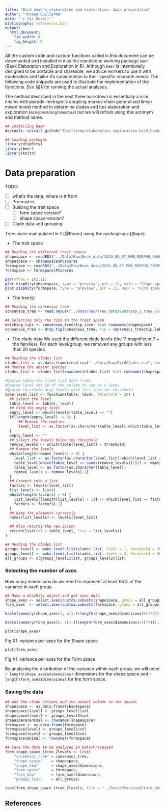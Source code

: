 ```yaml
---
title: "Bird beak's elaboration and exploration: data preparation"
author: "Thomas Guillerme"
date: "`r Sys.Date()`"
bibliography: references.bib
output:
  html_document:
    fig_width: 8
    fig_height: 8
---
```


All the custom code and custom functions called in this document can be downloaded and installed in `R` as the standalone working package `beer` (Beak Elaboration and Exploration in R).
Although `beer` is intentionally designed to be portable and shareable, we advice workers to use it with moderation and tailor it's consumption to their specific research needs.
The following code snippets are used to illustrate the implementation of the functions.
See §§§ for running the actual analyses.

The method described in the next three markdown is essentially a mini chains with pseudo-metropolis coupling markov chain generalised linear mixed model method to determine clades and tips elaboration and exploration (`mcmcpmcmcmcglmmmctee`) but we will refrain using this acronym and method name.


```r
## Installing beer
devtools::install_github("TGuillerme/elaboration_exploration_bird_beaks/beer")
```

```r
## Loading packages
library(dispRity)
library(beer)
library(knitr)
```


# Data preparation

TODO: 

 * [ ] what's the data, where is it from
 * [ ] Procrustes
 * [ ] Building the trait space
   - [ ] form space version?
   - [ ] shape space version?
 * [ ] Clade data and grouping


Trees were manipulated in `R` [@Rcore] using the package `ape` [@ape].

 * The trait space

```r
## Reading the different trait spaces
shapespace <- readRDS("../Data/Raw/Beak_data/2020_08_07_MMB_MORPHO_SHAPESPACE_FULL.rds")
shapespace <- shapespace$PCscores
formspace <- readRDS("../Data/Raw/Beak_data/2020_08_07_MMB_MORPHO_FORMSPACE_FULL.rds")
formspace <- formspace$PCscores
```

```r
par(mfrow = c(2,1))
plot.dispRity(shapespace, type = "preview", pch = 21, main = "Shape space")
plot.dispRity(formspace, type = "preview", pch = 21, main = "Form space")
```

 * The tree(s)

```r
## Reading the consensus tree
consensus_tree <- read.nexus("../Data/Raw/Tree_data/9993taxa_1_tree_Global_MCC_CA.tre")

## Selecting only the tips in the trait space
matching_tips <- consensus_tree$tip.label %in% rownames(shapespace)
consensus_tree <- drop.tip(consensus_tree, tip = consensus_tree$tip.label[!matching_tips])
```

 * The clade data
We used the different clade levels (the 11 magnificent 7 + the families). For each level/group, we removed any groups with less than 20 species.

```r
## Reading the clades list
clades_list <- as.data.frame(read.csv("../Data/Raw/BirdClades.csv", row.names = 1, stringsAsFactors = TRUE))
## Remove the absent species
clades_list <- clades_list[rownames(clades_list) %in% rownames(shapespace), ]

#@param table the clade list data frame
#@param level the ID of the column to use as a level
#@param threshold drop levels with less than the threshold
make.level.list <- function(table, level, threshold = 20) {
  ## Select the level
  table_level <- table[, level]
  ## Find the empty level
  empty_level <- which(levels(table_level) == "")
  if(length(empty_level) != 0) {
      ## Remove the empties
      level_list <- as.factor(as.character(table_level[-which(table_level == "")]))
  }
  empty_level <- ""
  ## Select the levels below the threshold
  remove_levels <- which(table(level_list) < threshold)
  ## Remove the levels
  while(length(remove_levels) > 0) {
    level_list <- as.factor(as.character(level_list[-which(level_list == names(remove_levels)[1])]))
    table_level[which(table_level == names(remove_levels)[1])] <- empty_level
    table_level <- as.factor(as.character(table_level))
    remove_levels <- remove_levels[-1]
  }
  ## Convert into a list
  factors <- levels(level_list)
  list_levels <- list()
  while(length(factors) > 0) {
    list_levels[[length(list_levels) + 1]] <- which(level_list == factors[1])
    factors <- factors[-1]
  }
  ## Name the elements correctly
  names(list_levels) <- levels(level_list)

  ## Also returns the new column
  return(list(col = table_level, list = list_levels))
}

## Reading the clades list
groups_level1 <- make.level.list(clades_list, level = 1, threshold = 20)
groups_level2 <- make.level.list(clades_list, level = 2, threshold = 20)
all_groups <- c(groups_level1$list, groups_level2$list)
```


### Selecting the number of axes

How many dimensions do we need to represent at least 95% of the variance in each group

```r
## Make a dispRity object and get axes data
shape_axes <- select.axes(custom.subsets(shapespace, group = all_groups))
form_axes  <- select.axes(custom.subsets(formspace, group = all_groups))
```

```r
kable(summary(shape_axes)[, c(1:((length(shape_axes$dimensions)+1)*2))], caption = "variance per axes for the Shape space", label = "Table X1")
```

```r
kable(summary(form_axes)[, c(1:((length(form_axes$dimensions)+1)*2))], caption = "variance per axes for the Form space", label = "Table X2")
```

```r
plot(shape_axes)
```
Fig X1: variance per axes for the Shape space

```r
plot(form_axes)
```
Fig X1: variance per axes for the Form space


By analysing the distribution of the variance within each group, we will need `r length(shape_axes$dimensions)` dimensions for the shape space and `r length(form_axes$dimensions)` for the form space.


### Saving the data

```r
## Add the clade columns and the animal column to the spaces
shapespace <- as.data.frame(shapespace)
shapespace$level1 <- groups_level1$col
shapespace$level2 <- groups_level2$col
shapespace$animal <- rownames(shapespace)
formspace <- as.data.frame(formspace)
formspace$level1 <- groups_level1$col
formspace$level2 <- groups_level2$col
formspace$animal <- rownames(formspace)

## Save the data to be analysed in Data/Processed
form_shape_space_1tree_2levels <- list(
    "consensus_tree" = consensus_tree,
    "shape_space"    = shapespace,
    "shape_dim"      = shape_axes$dimensions,
    "form_space"     = formspace,
    "form_dim"       = form_axes$dimensions,
    "groups_list"    = all_groups)

save(form_shape_space_1tree_2levels, file = "../Data/Processed/form_shape_space_1tree_2levels.rda")
```


## References